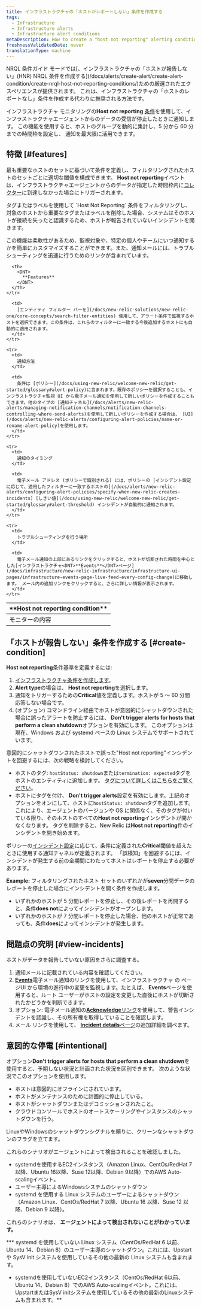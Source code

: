 ```yaml
---
title: インフラストラクチャの「ホストがレポートしない」条件を作成する
tags:
  - Infrastructure
  - Infrastructure alerts
  - Infrastructure alert conditions
metaDescription: How to create a "host not reporting" alerting condition for infrastructure monitoring.
freshnessValidatedDate: never
translationType: machine
---
```


<Callout variant="tip">
  NRQL 条件ガイド モードでは[、インフラストラクチャの「ホストが報告しない」(HNR) NRQL 条件を作成する](/docs/alerts/create-alert/create-alert-condition/create-nrql-host-not-reporting-conditions/)ための厳選されたエクスペリエンスが提供されます。 これは、インフラストラクチャの「ホストのレポートなし」条件を作成する代わりに推奨される方法です。
</Callout>

インフラストラクチャ モニタリングの<DNT>**Host not reporting**</DNT> [条件](/docs/infrastructure/new-relic-infrastructure/configuration/infrastructure-alerts-add-edit-or-view-host-alert-information)を使用して、インフラストラクチャエージェントからのデータの受信が停止したときに通知します。 この機能を使用すると、ホストのグループを動的に集計し、5 分から 60 分までの時間枠を設定し、 <InlinePopover type="alerts" />通知を最大限に活用できます。

## 特徴 [#features]

最も重要なホストのセットに基づいて条件を定義し、フィルタリングされたホストのセットごとに適切な閾値を構成できます。 <DNT>**Host not reporting**</DNT>イベントは、インフラストラクチャエージェントからのデータが指定した時間枠内に[コレクター](/docs/accounts-partnerships/education/getting-started-new-relic/glossary#collector)に到達しなかった場合にトリガーされます。

<Callout variant="caution">
  タグまたはラベルを使用して `Host Not Reporting` 条件をフィルタリングし、対象のホストから重要なタグまたはラベルを削除した場合、システムはそのホストが接続を失ったと認識するため、ホストが報告されていないインシデントを開きます。
</Callout>

この機能は柔軟性があるため、監視対象や、特定の個人やチームにいつ通知するかを簡単にカスタマイズすることができます。また、通知メールには、トラブルシューティングを迅速に行うためのリンクが含まれています。

<table>
  <thead>
    <tr>
      <th style={{ width: "200px" }}>
        <DNT>
          **Host not reporting condition**
        </DNT>
      </th>

      <th>
        <DNT>
          **Features**
        </DNT>
      </th>
    </tr>
  </thead>

  <tbody>
    <tr>
      <td>
        モニターの内容
      </td>

      <td>
        [エンティティ フィルター バーを](/docs/new-relic-solutions/new-relic-one/core-concepts/search-filter-entities) 使用して、アラート条件で監視するホストを選択できます。この条件は、これらのフィルターに一致する今後追加するホストにも自動的に適用されます。
      </td>
    </tr>

    <tr>
      <td>
        通知方法
      </td>

      <td>
        条件は [ポリシー](/docs/using-new-relic/welcome-new-relic/get-started/glossary#alert-policy)に含まれます。既存のポリシーを選択することも、インフラストラクチャ監視 UI から電子メール通知を使用して新しいポリシーを作成することもできます。他のタイプの [通知チャネル](/docs/alerts/new-relic-alerts/managing-notification-channels/notification-channels-controlling-where-send-alerts)を使用して新しいポリシーを作成する場合は、 [UI](/docs/alerts/new-relic-alerts/configuring-alert-policies/name-or-rename-alert-policy)を使用します。
      </td>
    </tr>

    <tr>
      <td>
        通知のタイミング
      </td>

      <td>
        電子メール アドレス (ポリシーで識別される) には、ポリシーの [インシデント設定 に応じて、適用したフィルターに一致するホストの](/docs/alerts/new-relic-alerts/configuring-alert-policies/specify-when-new-relic-creates-incidents) [しきい値](/docs/using-new-relic/welcome-new-relic/get-started/glossary#alert-threshold) インシデントが自動的に通知されます。
      </td>
    </tr>

    <tr>
      <td>
        トラブルシューティングを行う場所
      </td>

      <td>
        電子メール通知の上部にあるリンクをクリックすると、ホストが切断された時間を中心とした[インフラストラクチャ<DNT>**Events**</DNT>ページ](/docs/infrastructure/new-relic-infrastructure/infrastructure-ui-pages/infrastructure-events-page-live-feed-every-config-change)に移動します。 メール内の追加リンクをクリックすると、さらに詳しい情報が表示されます。
      </td>
    </tr>
  </tbody>
</table>

## 「ホストが報告しない」条件を作成する [#create-condition]

<DNT>**Host not reporting**</DNT>条件基準を定義するには:

1. [インフラストラクチャ条件を作成します](/docs/infrastructure/new-relic-infrastructure/configuration/infrastructure-alerts-add-edit-or-view-host-alert-information)。
2. <DNT>**Alert type**</DNT>の場合は、 <DNT>**Host not reporting**</DNT>を選択します。
3. 通知をトリガーするための<DNT>**Critical**</DNT>値を定義します。ホストが 5 ～ 60 分間応答しない場合です。
4. (オプション) コマンドライン経由でホストが意図的にシャットダウンされた場合に誤ったアラートを防止するには、 <DNT>**Don&apos;t trigger alerts for hosts that perform a clean shutdown**</DNT>オプションを有効にします。 このオプションは現在、Windows および systemd ベースの Linux システムでサポートされています。

<Callout variant="tip">
  意図的にシャットダウンされたホストで誤った<DNT>&quot;Host not reporting&quot;</DNT>インシデントを回避するには、次の戦略を検討してください。

  * ホストのタグ: `hostStatus: shutdown`または`termination: expected`タグをホストのエンティティに追加します。 [タグについて詳しくはこちらをご覧ください](/docs/new-relic-one/use-new-relic-one/core-concepts/use-tags-help-organize-find-your-data/)。
  * ホストにタグを付け、 <DNT>**Don&apos;t trigger alerts**</DNT>設定を有効にします。上記のオプションをオンにして、ホストに`hostStatus: shutdown`タグを追加します。 これにより、エージェントのバージョンや OS に関係なく、そのタグが付いている限り、そのホストのすべての<DNT>**Host not reporting**</DNT>インシデントが開かなくなります。 タグを削除すると、New Relic は<DNT>**Host not reporting**</DNT>件のインシデントを開き始めます。
</Callout>

ポリシーの[インシデント設定](/docs/alerts/new-relic-alerts/configuring-alert-policies/specify-when-new-relic-creates-incidents)に応じて、条件に定義された<DNT>**Critical**</DNT>閾値を超えたときに使用する通知チャネルが定義されます。 「誤検知」を回避するには、インシデントが発生する前の全期間にわたってホストはレポートを停止する必要があります。

<DNT>**Example:**</DNT> フィルタリングされたホスト セットのいずれかが<DNT>**seven**</DNT>分間データのレポートを停止した場合にインシデントを開く条件を作成します。

* いずれかのホストが 5 分間レポートを停止し、その後レポートを再開すると、条件<DNT>**does not**</DNT>によってインシデントがオープンします。
* いずれかのホストが 7 分間レポートを停止した場合、他のホストが正常であっても、条件<DNT>**does**</DNT>によってインシデントが発生します。

## 問題点の究明 [#view-incidents]

ホストがデータを報告していない原因をさらに調査する。

1. 通知メールに記載されている内容を確認してください。
2. [<DNT>**Events**</DNT>](/docs/infrastructure/new-relic-infrastructure/infrastructure-ui-pages/infrastructure-events-page-live-feed-every-config-change)電子メール通知のリンクを使用して、インフラストラクチャ の ページUI から環境の進行中の変更を監視します。たとえば、 <DNT>**Events**</DNT>ページを使用すると、ルート ユーザーがホストの設定を変更した直後にホストが切断されたかどうかを判断できます。
3. オプション: 電子メール通知の[<DNT>**Acknowledge**</DNT>リンク](/docs/alerts/new-relic-alerts/reviewing-alert-incidents/acknowledge-alert-incidents)を使用して、警告インシデントを認識し、その所有権を取得していることを確認します。
4. メール リンクを使用して、 [<DNT>**Incident details**</DNT>ページ](/docs/alerts-applied-intelligence/new-relic-alerts/alert-incidents/view-event-details-incidents)の追加詳細を調べます。

## 意図的な停電 [#intentional]

オプション<DNT>**Don&apos;t trigger alerts for hosts that perform a clean shutdown**</DNT>を使用すると、予期しない状況と計画された状況を区別できます。 次のような状況でこのオプションを使用します。

* ホストは意図的にオフラインにされています。
* ホストがメンテナンスのために計画的に停止している。
* ホストがシャットダウンまたはデコミッションされたこと。
* クラウドコンソールでホストのオートスケーリングやインスタンスのシャットダウンを行う。

LinuxやWindowsのシャットダウンシグナルを頼りに、クリーンなシャットダウンのフラグを立てます。

これらのシナリオがエージェントによって検出されることを確認しました。

* systemdを使用するEC2インスタンス（Amazon Linux、CentOs/RedHat 7以降、Ubuntu 16以降、Suse 12以降、Debian 9以降）でのAWS Auto-scalingイベント。
* ユーザー主導によるWindowsシステムのシャットダウン
* systemd を使用する Linux システムのユーザーによるシャットダウン（Amazon Linux、CentOs/RedHat 7 以降、Ubuntu 16 以降、Suse 12 以降、Debian 9 以降）。

これらのシナリオは、 **エージェントによって検出されないことがわかっています。**

*** systemd を使用していない Linux システム（CentOs/RedHat 6 以前、Ubuntu 14、Debian 8）のユーザー主導のシャットダウン。これには、Upstart や SysV init システムを使用しているその他の最新の Linux システムも含まれます。
* systemdを使用していないEC2インスタンス（CentOs/RedHat 6以前、Ubuntu 14、Debian 8）でのAWS Auto-scalingイベント。これには、UpstartまたはSysV initシステムを使用しているその他の最新のLinuxシステムも含まれます。**